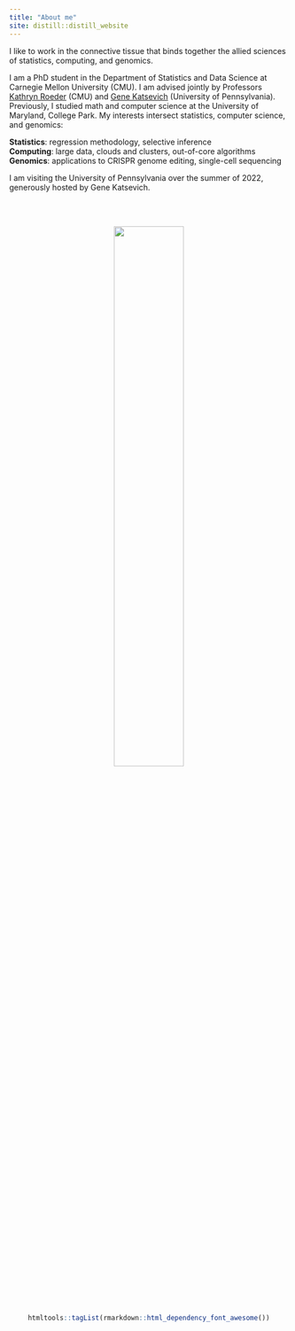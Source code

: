 ```yaml
---
title: "About me"
site: distill::distill_website
---
```


I like to work in the connective tissue that binds together the allied sciences of statistics, computing, and genomics.

I am a PhD student in the Department of Statistics and Data Science at Carnegie Mellon University (CMU). I am advised jointly by Professors [Kathryn Roeder](http://www.stat.cmu.edu/~roeder/) (CMU) and [Gene Katsevich](https://ekatsevi.github.io) (University of Pennsylvania). Previously, I studied math and computer science at the University of Maryland, College Park. My interests intersect statistics, computer science, and genomics:

**Statistics**: regression methodology, selective inference \
**Computing**: large data, clouds and clusters, out-of-core algorithms \
**Genomics**: applications to CRISPR genome editing, single-cell sequencing

I am visiting the University of Pennsylvania over the summer of 2022, generously hosted by Gene Katsevich.

<br/>
<br/>
<center>
![](pic_circle.png){#id .class width=50% height=50%}
\center

```r
htmltools::tagList(rmarkdown::html_dependency_font_awesome())
```

[<i class="fa fa-envelope fa-3x"></i>](email.html)
[<i class="fas fa-file fa-3x"></i>](ResumeCv/timsResume.pdf)
[<i class="fa fa-github fa-3x"></i>](https://github.com/Timothy-Barry)
